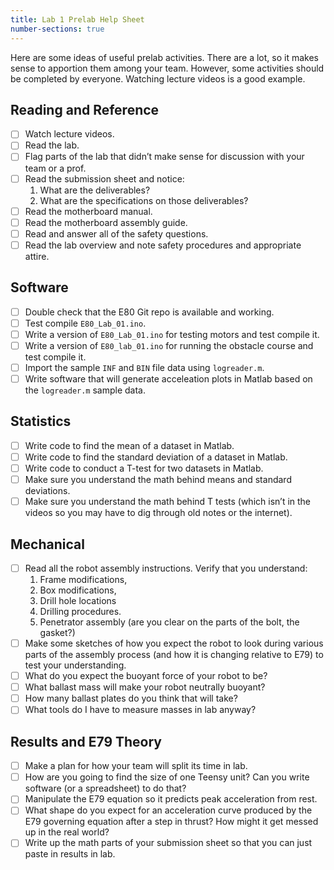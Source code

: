 ```yaml
---
title: Lab 1 Prelab Help Sheet
number-sections: true
---
```


Here are some ideas of useful prelab activities.  There are a lot, so it makes sense to apportion them among your team.  However, some activities should be completed by everyone. Watching lecture videos is a good example.

## Reading and Reference

- [ ] Watch lecture videos.
- [ ] Read the lab.
- [ ] Flag parts of the lab that didn't make sense for discussion with your team or a prof.
- [ ] Read the submission sheet and notice:
  1. What are the deliverables? 
  2. What are the specifications on those deliverables?
- [ ] Read the motherboard manual.
- [ ] Read the motherboard assembly guide.
- [ ] Read and answer all of the safety questions.
- [ ] Read the lab overview and note safety procedures and appropriate attire.

## Software

- [ ] Double check that the E80 Git repo is available and working.
- [ ] Test compile `E80_Lab_01.ino`.
- [ ] Write a version of `E80_Lab_01.ino` for testing motors and test compile it.
- [ ] Write a version of `E80_lab_01.ino` for running the obstacle course and test compile it.
- [ ] Import the sample `INF` and `BIN` file data using `logreader.m`.
- [ ] Write software that will generate acceleation plots in Matlab based on the `logreader.m` sample data.

## Statistics

- [ ] Write code to find the mean of a dataset in Matlab.
- [ ] Write code to find the standard deviation of a dataset in Matlab.
- [ ] Write code to conduct a T-test for two datasets in Matlab.
- [ ] Make sure you understand the math behind means and standard deviations.
- [ ] Make sure you understand the math behind T tests (which isn't in the videos so you may have to dig through old notes or the internet).

## Mechanical

- [ ] Read all the robot assembly instructions.  Verify that you understand:
  1. Frame modifications, 
  2. Box modifications, 
  3. Drill hole locations
  4. Drilling procedures.
  5. Penetrator assembly (are you clear on the parts of the bolt, the gasket?)
- [ ] Make some sketches of how you expect the robot to look during various parts of the assembly process (and how it is changing relative to E79) to test your understanding.
- [ ] What do you expect the buoyant force of your robot to be?
- [ ] What ballast mass will make your robot neutrally buoyant?
- [ ] How many ballast plates do you think that will take?
- [ ] What tools do I have to measure masses in lab anyway?

## Results and E79 Theory

- [ ] Make a plan for how your team will split its time in lab.
- [ ] How are you going to find the size of one Teensy unit?  Can you write software (or a spreadsheet) to do that?
- [ ] Manipulate the E79 equation so it predicts peak acceleration from rest.
- [ ] What shape do you expect for an acceleration curve produced by the E79  governing equation after a step in thrust?  How might it get messed up in the real world?
- [ ] Write up the math parts of your submission sheet so that you can just paste in results in lab.
